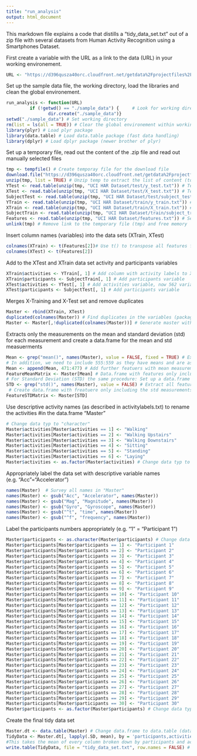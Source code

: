 ```yaml
---
title: "run_analysis"
output: html_document
---
```

This markdown file explains a code that distills a "tidy_data_set.txt" out of a zip file with several datasets from Human Activity Recognition using a Smartphones Dataset. 

First create a variable with the URL as a link to the data (URL) in your working environement.
```r
URL <- "https://d396qusza40orc.cloudfront.net/getdata%2Fprojectfiles%2FUCI%20HAR%20Dataset.zip"
```
Set up the sample data file, the working directory, load the libraries and clean the global environement.
```r
run_analysis <- function(URL)
         if (!getwd() == "./sample_data") {     # Look for working directory and check if file "sample data" exists otherwise create it
                dir.create("./sample_data")}
setwd("./sample_data") # Set working directory
rm(list = ls(all = TRUE)) # Clear the global environement within working directory
library(plyr) # Load plyr package
library(data.table) # Load data.table package (fast data handling)
library(dplyr) # Load dplyr package (newer brother of plyr)
```
Set up a temporary file, read out the content of the .zip file and read out manually selected files
```r
tmp <- tempfile() # Create temporay file for the download file
download.file("https://d396qusza40orc.cloudfront.net/getdata%2Fprojectfiles%2FUCI%20HAR%20Dataset.zip",tmp,method = "curl") # Download file into tmp
unzip(tmp, list = TRUE) # Unzip temp to extract the list of content (to decide which data is applicable) but not the data yet
YTest <- read.table(unzip(tmp, "UCI HAR Dataset/test/y_test.txt")) # Test set
XTest <- read.table(unzip(tmp, "UCI HAR Dataset/test/X_test.txt")) # Test labels
SubjectTest <- read.table(unzip(tmp, "UCI HAR Dataset/test/subject_test.txt")) # Identifier for the participants performing the test (-activity)
YTrain <- read.table(unzip(tmp, "UCI HAR Dataset/train/y_train.txt")) # Training set
XTrain <- read.table(unzip(tmp, "UCI HAR Dataset/train/X_train.txt")) # Training labels
SubjectTrain <- read.table(unzip(tmp, "UCI HAR Dataset/train/subject_train.txt")) # Identifier for the subjects performing the training (-activity)
Features <- read.table(unzip(tmp, "UCI HAR Dataset/features.txt")) # Selected and filtered features (e.g. tBodyAcc-XYZ...) from a 3D raw data signal database
unlink(tmp) # Remove link to the temporary file (tmp) and free memory
```       
Insert column names (variables) into the data sets (XTrain, XTest)
```r
colnames(XTrain) <- t(Features[2])# Use t() to transpose all features from column to row and add them into the data sets
colnames(XTest) <- t(Features[2])
```        
Add to the XTest and XTrain data set activity and participants variables
```r
XTrain$activities <- YTrain[, 1] # Add column with activity labels to XTrain, now 562 variables
XTrain$participants <- SubjectTrain[, 1] # Add participants variable
XTest$activities <- YTest[, 1] # Add activities variable, now 562 variables
XTest$participants <- SubjectTest[, 1] # Add participants variable
```
Merges X-Training and X-Test set and remove duplicates
```r
Master <- rbind(XTrain, XTest) 
duplicated(colnames(Master)) # Find duplicates in the variables (package:data.table / overall finding = 84 duplicates)
Master <- Master[,!duplicated(colnames(Master))] # Generate master without duplicates
```
Extracts only the measurements on the mean and standard deviation (std) for each measurement and create a data.frame for the mean and std measuerments
```r
Mean <- grep("mean()", names(Master), value = FALSE, fixed = TRUE) # Extract all features with pattern "mean()" from Master
# In addition, we need to include 555:559 as they have means and are associated with the gravity terms
Mean <- append(Mean, 471:477) # Add further featuers with mean measurements (new rows in Mean 471:477)
FeatureMeanMatrix <- Master[Mean] # Data.frame with features only including mean measurements
# For Standard Deviation (STD) the same procedure: Set up a data.frame with std measurements
STD <- grep("std()", names(Master), value = FALSE) # Extract all features with pattern "std()"
 # Create data.frame with freatuere only including the std measurements
FeatureSTDMatrix <- Master[STD]
```
Use descriptive activity names (as described in activitylabels.txt) to rename the activities #in the data.frame "Master"
```r
# Change data typ to "character"
Master$activities[Master$activities == 1] <- "Walking"
Master$activities[Master$activities == 2] <- "Walking Upstairs"
Master$activities[Master$activities == 3] <- "Walking Downstairs"
Master$activities[Master$activities == 4] <- "Sitting"
Master$activities[Master$activities == 5] <- "Standing"
Master$activities[Master$activities == 6] <- "Laying"
Master$activities <- as.factor(Master$activities) # Change data typ to "factor"
```
Appropriately label the data set with descriptive variable names (e.g. "Acc"="Accelerator")
```r
names(Master)  # Survey all names in "Master"
names(Master) <- gsub("Acc", "Accelerator", names(Master))
names(Master) <- gsub("Mag", "Magnitude", names(Master))
names(Master) <- gsub("Gyro", "Gyroscope", names(Master))
names(Master) <- gsub("^t", "time", names(Master))
names(Master) <- gsub("^f", "frequency", names(Master))
```
Label the participants numbers appropriately (e.g. "1" = "Participant 1")
```r
Master$participants <- as.character(Master$participants) # Change data typ to "character" 
Master$participants[Master$participants == 1] <- "Participant 1"
Master$participants[Master$participants == 2] <- "Participant 2"
Master$participants[Master$participants == 3] <- "Participant 3"
Master$participants[Master$participants == 4] <- "Participant 4"
Master$participants[Master$participants == 5] <- "Participant 5"
Master$participants[Master$participants == 6] <- "Participant 6"
Master$participants[Master$participants == 7] <- "Participant 7"
Master$participants[Master$participants == 8] <- "Participant 8"
Master$participants[Master$participants == 9] <- "Participant 9"
Master$participants[Master$participants == 10] <- "Participant 10"
Master$participants[Master$participants == 11] <- "Participant 11"
Master$participants[Master$participants == 12] <- "Participant 12"
Master$participants[Master$participants == 13] <- "Participant 13"
Master$participants[Master$participants == 14] <- "Participant 14"
Master$participants[Master$participants == 15] <- "Participant 15"
Master$participants[Master$participants == 16] <- "Participant 16"
Master$participants[Master$participants == 17] <- "Participant 17"
Master$participants[Master$participants == 18] <- "Participant 18"
Master$participants[Master$participants == 19] <- "Participant 19"
Master$participants[Master$participants == 20] <- "Participant 20"
Master$participants[Master$participants == 21] <- "Participant 21"
Master$participants[Master$participants == 22] <- "Participant 22"
Master$participants[Master$participants == 23] <- "Participant 23"
Master$participants[Master$participants == 24] <- "Participant 24"
Master$participants[Master$participants == 25] <- "Participant 25"
Master$participants[Master$participants == 26] <- "Participant 26"
Master$participants[Master$participants == 27] <- "Participant 27"
Master$participants[Master$participants == 28] <- "Participant 28"
Master$participants[Master$participants == 29] <- "Participant 29"
Master$participants[Master$participants == 30] <- "Participant 30"
Master$participants <- as.factor(Master$participants) # Change data typ to "factor"
```
Create the final tidy data set
```r
Master.dt <- data.table(Master) # Change data.frame to data.table (data.table package)
TidyData <- Master.dt[, lapply(.SD, mean), by = 'participants,activities']
#This takes the mean of every column broken down by participants and activities
write.table(TidyData, file = "tidy_data_set.txt", row.names = FALSE) # Write data.table into .txt in file "sample_data"
```



